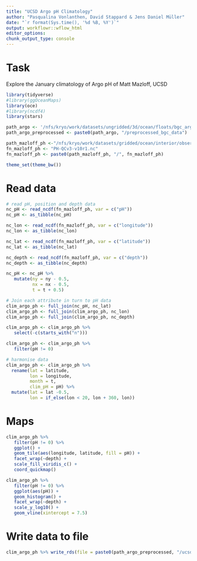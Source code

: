 ```yaml
---
title: "UCSD Argo pH Climatology"
author: "Pasqualina Vonlanthen, David Stappard & Jens Daniel Müller"
date: "`r format(Sys.time(), '%d %B, %Y')`"
output: workflowr::wflow_html
editor_options:
chunk_output_type: console
---
```


# Task 

Explore the January climatology of Argo pH of Matt Mazloff, UCSD 

```r
library(tidyverse)
#library(ggOceanMaps)
library(oce)
#library(ncdf4)
library(stars)
```



```r
path_argo <- '/nfs/kryo/work/datasets/ungridded/3d/ocean/floats/bgc_argo'
path_argo_preprocessed <- paste0(path_argo, "/preprocessed_bgc_data")

path_mazloff_ph <-"/nfs/kryo/work/datasets/gridded/ocean/interior/observation/ph/mazloff_2023"
fn_mazloff_ph <- "PH-QCv3-v10r1.nc"
fn_mazloff_ph <- paste0(path_mazloff_ph, "/", fn_mazloff_ph)

theme_set(theme_bw())
```

# Read data 

```r

# read pH, position and depth data
nc_pH <- read_ncdf(fn_mazloff_ph, var = c("pH"))
nc_pH <- as_tibble(nc_pH)

nc_lon <- read_ncdf(fn_mazloff_ph, var = c("longitude"))
nc_lon <- as_tibble(nc_lon)

nc_lat <- read_ncdf(fn_mazloff_ph, var = c("latitude"))
nc_lat <- as_tibble(nc_lat)

nc_depth <- read_ncdf(fn_mazloff_ph, var = c("depth"))
nc_depth <- as_tibble(nc_depth)

nc_pH <- nc_pH %>%
   mutate(ny = ny - 0.5,
          nx = nx - 0.5,
          t = t + 0.5)

# Join each attribute in turn to pH data
clim_argo_ph <- full_join(nc_pH, nc_lat)
clim_argo_ph <- full_join(clim_argo_ph, nc_lon)
clim_argo_ph <- full_join(clim_argo_ph, nc_depth)

clim_argo_ph <- clim_argo_ph %>%
   select(-c(starts_with("n")))

clim_argo_ph <- clim_argo_ph %>%
   filter(pH != 0)

# harmonise data 
clim_argo_ph <- clim_argo_ph %>% 
  rename(lat = latitude,
         lon = longitude,
         month = t,
         clim_pH = pH) %>% 
  mutate(lat = lat -0.5,
         lon = if_else(lon < 20, lon + 360, lon))
```

# Maps
```r
clim_argo_ph %>%
   filter(pH != 0) %>%
   ggplot() +
   geom_tile(aes(longitude, latitude, fill = pH)) +
   facet_wrap(~depth) +
   scale_fill_viridis_c() +
   coord_quickmap()

clim_argo_ph %>%
   filter(pH != 0) %>%
   ggplot(aes(pH)) +
   geom_histogram() +
   facet_wrap(~depth) +
   scale_y_log10() +
   geom_vline(xintercept = 7.5)
```


# Write data to file

```r

clim_argo_ph %>% write_rds(file = paste0(path_argo_preprocessed, "/ucsd_ph_clim.rds"))

```

